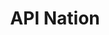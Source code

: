---
title: "API Nation"
description: "thanks.io / API Nation Integration"
url: "https://my.apination.com/apps/thanks_io"
---